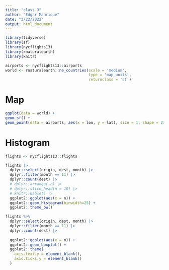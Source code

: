 ```yaml
---
title: "class 3"
author: "Edgar Manrique"
date: "3/22/2022"
output: html_document
---
```


```r
library(tidyverse)
library(sf)
library(nycflights13)
library(rnaturalearth)
library(knitr)
```

```r
airports <- nycflights13::airports
world <- rnaturalearth::ne_countries(scale = 'medium', 
                                     type = 'map_units', 
                                     returnclass = 'sf')

```

# Map

```r
ggplot(data = world) +
geom_sf() +
geom_point(data = airports, aes(x = lon, y = lat), size = 1, shape = 23, fill = "darkred") 
```

# Histogram

```r
flights <- nycflights13::flights

flights |> 
  dplyr::select(origin, dest, month) |> 
  dplyr::filter(month == 11) |> 
  dplyr::count(dest) |> 
  # dplyr::arrange(-n) |> 
  # dplyr::slice_head(n = 10) |> 
  # knitr::kable() |> 
  ggplot2::ggplot(aes(x = n)) +
  ggplot2::geom_histogram(binwidth=25) +
  ggplot2::theme_bw()
```

```r
flights %>%
  dplyr::select(origin, dest, month) |> 
  dplyr::filter(month == 11) |> 
  dplyr::count(dest) |> 
  
  ggplot2::ggplot(aes(x = n)) +
  ggplot2::geom_boxplot() +
  ggplot2::theme(
    axis.text.y = element_blank(),
    axis.ticks.y = element_blank()
  )
```

